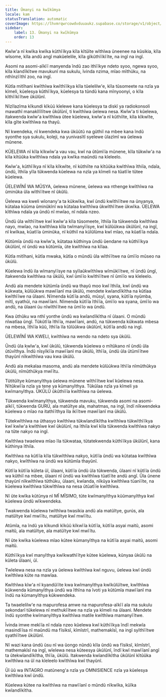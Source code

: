 ```yaml
---
title: Ũmanyi na kwĩkũmya
locale: kam
statusTranslation: automatic
coverImage: https://lhvmrqwrcowdvduuaukz.supabase.co/storage/v1/object/public/strapi-uploads/small_cover-educacion-fundamental.webp-2d51a7828a2b1309555be27f7e2a61a0.webp
sidebar:
    label: 13. Ũmanyi na kwĩkũmya
    order: 13
---
```

Kwĩw'a nĩ kwĩka kwĩka kũthĩĩkya kĩla kĩtũĩte wĩthĩwa ũneenee na kũsikia, kĩla wĩsome, kĩla andũ angĩ makũelelile, kĩla gĩkũthĩĩkĩĩte, na ingĩ na ingĩ.

Asomi na asomi-aĩkĩĩ manyenda ĩndũ zao ithĩĩkye ndeto syoo, ngewa syoo, kĩla kĩandĩkĩtwe mavukunĩ ma sukulu, ĩvinda nzima, mĩao mĩthũku, na nthĩnzĩĩthĩ zoo, na ingĩ.

Kũtĩa mitĩhani kwĩthĩwa kwĩthĩĩkya kĩla tũelelilw'e, kĩla tũsomeete na nzĩa ya kĩmeli, kũelesya kũthĩĩkya, kũelesya ta tũndũ kana mĩnyoonyi, o kĩla kĩthĩĩkĩĩtwe ũkũlũnĩ.

Nĩzĩlazĩma kĩkundi kĩkũũ kĩelewe kana kũelesya ta diskĩ ya radiokonsoli mawathĩ manakĩlĩlĩtwe ũkũlũnĩ, ti kwĩthĩwa ũelewa nesa. Kwĩw'a ti kũelewa, itakwenda kwĩw'a kwĩthĩwa ũtee kũelewa, kwĩw'a nĩ kũthiĩte, kĩla kĩkwĩte, kĩla gĩte kwĩthĩwa na thayũ.

Nĩ kwendeka, nĩ kwendeka kwa ũkũũtũ na gũthiĩ na mbee kana ĩndũ syonthe sya sukulu, kolẹji, na yunivasĩtĩ syelewe ũlazĩmĩ wa ũelewa mũnene.

KŨELEWA nĩ kĩla kĩkwĩw'a vau vau, kwĩ na ũtũmĩĩa mũnene, kĩla tũkwĩw'a na kĩla kĩtũũka kwĩthĩwa ndaĩa ya kwĩka maũndũ na kĩeleelo.

Kwĩw'a, kũthĩĩkya nĩ kĩla kĩkwĩte, nĩ kũthiĩte na kĩtũũka kwĩthĩwa ĩthiĩa, ndaĩa, ũndũ, ĩthiĩa yĩla tũkwenda kũelewa na nzĩa ya kĩmeli na tũatĩĩe tũtee kũelewa.

ŨELEWĨNĨ WA MŨSYA, ũelewa mũnene, ũelewa wa nthenge kwĩthĩwa na ũminũka ũla wĩthĩĩtwe nĩ ũkũlũ.

Ũelewa wa kweli wĩonany'a ta kũkwĩka, kwĩ ũndũ kwĩthĩĩtwe na ũnyanya, kũtalaa kũũma ũminũkĩnĩ wa kũtalaa kwĩthĩwa ũkwĩthĩĩtwe ũkwĩka. ŨELEWA kĩthĩwa ndaĩa ya ũndũ nĩ mwĩao, nĩ ndaĩa nzeo.

Ũndũ ũla wĩthĩĩtwe kwĩ kwĩw'a kĩla tũsomeete, ĩthiĩa ĩla tũkwenda kwĩthĩwa nayo, mwĩao, na kwĩthĩwa kĩla twĩmanyĩĩsye, kwĩ kũlũũkwa ũkũlũnĩ, na ingĩ, nĩ kwĩkaa, kũatĩĩa ũminũka, nĩ kũthiĩ na kũlũlũma kwĩ mĩao, na kũatĩĩa ndaĩa.

Kũtũmĩa ũndũ na kwĩw'a, kũtataa kũthinya ũndũ ũendane na kũthĩĩkya ũkũlũnĩ, nĩ ũndũ wa kũtũmĩa, ũte kwĩthĩwa na kĩlaa.

Kũtĩa mitĩhani, kũtĩa mwaka, kũtĩa o mũndũ ũla wĩthĩĩtwe na ũmĩĩo mũseo na ũkũlũ.

Kũelewa ĩndũ ila wĩmanyĩĩsye na syĩlaũkwĩthĩwa wĩmũkĩĩtwe, nĩ ũndũ ũngĩ, itakwenda kwĩthĩwa na ũkũlũ, kwĩ ũmĩĩo kwĩthĩĩtwe nĩ ũmĩĩo wa kĩeleelo.

Andũ ala mendete kũtũmĩa ũndũ wa thayũ moo kwĩ ĩthiĩa, kwĩ ũndũ wa kũkwata, kũlũũkwa mawĩĩanĩ ma ũkũlũ, mendete kwĩandĩkĩtha na kũtĩaa kwĩthĩĩwe na ũlaani. Nĩmenda kũtĩĩa andũ, mũsyĩ, syana, kũtĩĩa nyũmba, mĩtĩ, syathũi, na mawĩĩani. Nĩmenda kũtĩĩa ĩthĩĩa, ũmĩĩo wa syana, ũmĩĩo wa andũ, na ũlaani ũu nĩwĩthĩĩtwe na ũmĩĩo wa ũndũ.

Kwa ũthũku wa nthĩ yonthe ũndũ wa kwĩandĩkĩtha nĩ ũlaani. O mũndũ nĩwatĩaa ũngĩ. Tũkũtĩĩa ĩthĩĩa, mawĩĩani, andũ, na tũkwenda kũkwata mbesa na mbesa, ĩthĩĩa kũũ, ĩthĩĩa ĩla tũlũũkwa ũkũlũnĩ, kũtĩĩa andũ na ingĩ.

ŨELEWĨNĨ WA KWELI, kwĩthĩwa na wendo na ndeto sya ũkũlũ.

Ũndũ ũla kwĩw'a, kwĩ ũkũlũ, tũkwenda kũelewa o mĩtũkano nĩ ũndũ ũla ũtũvĩthya. Ĩndũ nĩsyĩkĩĩa mawĩĩanĩ ma ũkũlũ, ĩthĩĩa, ũndũ ũla ũtũmĩĩtwe thayũnĩ nĩkwĩthĩwa vau kwa ũkũlũ.

Andũ ala mekalaa masoma, andũ ala mendete kũlũũkwa ĩthĩĩa nĩmũthũkya ũkũlũ, nĩmũthũkya mwĩĩtu.

Tũtitũĩtye kũmanyĩthya ũelewa mũnene wĩthĩĩtwe kwĩ kũelewa nesa. Nĩtũkwĩĩa nzĩa ya tene ya kũmanyĩthya. Tũkũĩaa nzĩa ya kĩmeli ya kwĩmanyĩthya. ŨKŨLŨ ũkũthiĩĩa kwĩthĩwa na ũelewa.

Tũkwenda kwĩmanyĩthya, tũkwenda mavuku, tũkwenda asomi na asomi-aĩkĩĩ, tũkwenda GURÚ, ala matũĩtye ala, mahatmas, na ingĩ, ĩndĩ nĩkwendeka kũelewa o mĩao na itathĩĩthya ĩla ikĩĩtwe mawĩĩanĩ ma ũkũlũ.

Tũtekwĩthĩwa na ũthasyo kwĩthĩwa tũkwĩandĩkĩtha kwĩthĩwa tũkwĩthĩĩkya kwĩ kwĩw'a kwĩthĩwe kwĩ ũkũlũnĩ, na ĩthiĩa kwĩ kĩla tũkwenda kwĩthĩwa nakyo na tũte nakyo na ingĩ.

Kwĩthĩwa twaelewa mĩao ĩla tũkwataa, tũtatekwenda kũthĩĩkya ũkũlũnĩ, kana kũthinya ĩthiĩa.

Kwĩthĩwa na kũtĩĩa kĩla tũkwĩthĩwa nakyo, kũtĩĩa ũndũ wa kũtataa kwĩthĩwa nakyo, kwĩthĩwa na ũndũ wa kũtũmĩa thayũnĩ.

Kũtĩĩa kũtĩĩa kũleta ũĩ, ũlaani, kũtĩĩa ũndũ ũla tũkwenda, ũlaani nĩ kũtĩĩa ũndũ wa kũthiĩ na mbee, ũlaani nĩ ũndũ wa kwĩthĩwa tũatĩĩte andũ angĩ. Ũla ũnene thayũnĩ nĩkwĩthĩwa tũthũku, ũlaani, kwĩanda, nĩkũya kwĩthĩwa tũanĩĩte, na kũelewa kwĩthĩwa tũkwĩthĩwa na nesa ũtũatĩĩe kwĩthĩwa.

Nĩ ũte kwĩka kũtũnya nĩ MĨ MĨSIMO, tũte kwĩmanyĩthya kũũmanyĩthya kwĩ kũelewa ũndũ wĩkwendeka.

Twakwenda kũelewa twĩthĩwa twasikia andũ ala matũĩtye, gurús, ala matũĩtye kwĩ mwĩĩtu, matũĩtye kwĩ mwĩĩtu.

Atũmĩa, na ĩndũ ya kĩkundi kĩkũũ kĩkwĩĩa kũtĩĩa, kũtĩĩa asyai maitũ, asomi maitũ, ala matũĩtye, ala matũĩtye kwĩ mwĩĩtu.

Nĩ ũte kwĩka kũelewa mĩao kũtee kũmanyĩthya na kũtĩĩa asyai maitũ, asomi maitũ.

Kũthĩĩkya kwĩ manyĩthya kwĩkwathĩĩtye kũtee kũelewa, kũnyaa ũkũlũ na kũleta ũlaani, ũĩ.

Twĩelewa nesa na nzĩa ya ũelewa kwĩthĩwa kwĩ nguvu, ũelewa kwĩ ũndũ kwĩthĩwa kũte na mawĩaa.

Kwĩthĩwa kĩw'a nĩ kyandũĩĩte kwa kwĩmanyĩthya kwĩkũlũĩtwe, kwĩthĩwa kũkwenda kũmanyĩthya ũndũ wa ĩthĩna na ĩvoti ya kũtũmĩa mawĩĩanĩ ma ĩndũ na kũmanyĩthya kũkwendeka.

Ta twaelelilw'e na mapurofesa amwe na mapurofesa-aĩkĩĩ ala ma sukulu sekondarĩ tũkelewa nĩ methukĩĩtwe na nzĩa ya kĩmeli na ũlaani. Mendete ĩndũ syonthe kwĩmanyĩthya kwĩthĩwa matile kwĩthĩwa mamanyĩĩtwe.

Ĩvinda imwe mekĩĩa nĩ ndaĩa nzeo kũelewa kwĩ kũthĩĩkya ĩndĩ mekwĩa masindĩĩsa nĩ maũndũ ma fĩsiksĩ, kĩmĩstrĩ, mathemakĩsĩ, na ingĩ syĩthĩĩtwe syathĩĩtwe ũkũlũnĩ.

Nĩ wazi kana ũndũ ũsu nĩ wa ũongo nũndũ kĩla ũndũ wa fĩsiksĩ, kĩmĩstrĩ, mathemakĩsĩ na ingĩ, wĩelewa nesa kũteesya ũkũlũnĩ, ĩndĩ kwĩ mawĩĩanĩ angĩ ta ũtekwĩandĩkĩtha, thĩĩa, ũkũlũ. Itakwenda kwĩandĩkĩtha ũkũlũnĩ kĩtũũka kwĩthĩwa na ũĩ na kĩeleelo kwĩthĩwa kwĩ thayũnĩ.

Ũĩ ũũ wa INTAGRO matũneng'a nzĩa ya OMNISIENCE nzĩa ya kũelesya kwĩthĩwa kwĩ ũndũ.

Kũelewa kũtee na kwĩthĩwa na mawĩĩanĩ o mũndũ nĩkwĩka, kũĩka kwĩandĩkĩtha.

